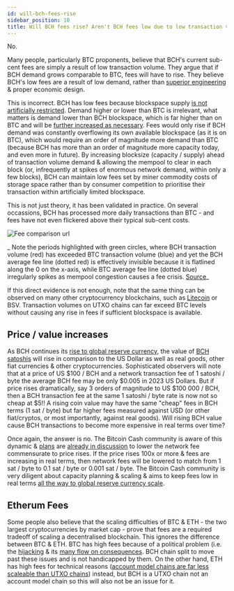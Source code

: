 ```yaml
---
id: will-bch-fees-rise
sidebar_position: 10
title: Will BCH fees rise? Aren't BCH fees low due to low transaction volume? Won't rising volume / price increase fees?
---
```



No.

Many people, particularly BTC proponents, believe that BCH's current sub-cent fees are simply a result of low transaction volume. They argue that if BCH demand grows comparable to BTC, fees will have to rise. They believe BCH's low fees are a result of low demand, rather than [superior engineering](/faqs/Global-Reserve-Currency/can-BCH-technically-scale-to-global-reserve-currency) & proper economic design.

This is incorrect. BCH has low fees because blockspace supply [is not artificially restricted](/faqs/BCH/what-is-the-maximum-bch-blocksize). Demand higher or lower than BTC is irrelevant, what matters is demand lower than BCH blockspace, which is far higher than on BTC and will be [further increased as necessary]((/faqs/BCH/what-is-the-maximum-bch-blocksize)). Fees would only rise if BCH demand was constantly overflowing its own available blockspace (as it is on BTC), which would require an order of magnitude more demand than BTC (because BCH has more than an order of magnitude more capacity today, and even more in future). By increasing blocksize (capacity / supply) ahead of transaction volume demand & allowing the mempool to clear in each block (or, infrequently at spikes of enormous network demand, within only a few blocks), BCH can maintain low fees set by miner commodity costs of storage space rather than by consumer competition to prioritise their transaction within artificially limited blockspace.

This is not just theory, it has been validated in practice. On several occassions, BCH has processed more daily transactions than BTC - and fees have not even flickered above their typical sub-cent costs.

<img src={feeComparisonUrl} alt="Fee comparison url" />

_ Note the periods highlighted with green circles, where BCH transaction volume (red) has exceeded BTC transaction volume (blue) and yet the BCH average fee line (dotted red) is effectively invisible because it is flatlined along the 0 on the x-axis, while BTC average fee line (dotted blue) irregularly spikes as mempool congestion causes a fee crisis. [Source](https://bitinfocharts.com/comparison/transactions-transactionfees-btc-bch.html#alltime)_

If this direct evidence is not enough, note that the same thing can be observed on many other cryptocurrency blockchains, such as [Litecoin](/faqs/Cryptocurrency/what-about-litecoin-ltc) or BSV. Transaction volumes on UTXO chains can far exceed BTC levels without causing any rise in fees if sufficient blockspace is available.

## Price / value increases

As BCH continues its [rise to global reserve currency](/faqs/Global-Reserve-Currency/what-do-you-mean-global-reserve-currency), the value of [BCH satoshis](/faqs/Onboarding/how-can-i-afford-a-bch) will rise in comparison to the US Dollar as well as real goods, other fiat currencies & other cryptocurrencies. Sophisticated observers will note that at a price of US $100 / BCH and a network transaction fee of 1 satoshi / byte the average BCH fee may be only $0.005 in 2023 US Dollars. But if price rises dramatically, say 3 orders of magnitude to US $100 000 / BCH, then a BCH transaction fee at the same 1 satoshi / byte rate is now not so cheap at $5!! A rising coin value may have the same "cheap" fees in BCH terms (1 sat / byte) but far higher fees measured against USD (or other fiat/cryptos, or most importantly, against real goods). Will rising BCH value cause BCH transactions to become more expensive in real terms over time?

Once again, the answer is no. The Bitcoin Cash community is aware of this dynamic & [plans](https://gitlab.com/freetrader/chips/-/blob/master/CHIP-2021-05_Minimum_Fee_Rate_Voting_Via_Versionbits.md) are [already in discussion](https://bitcoincashresearch.org/t/chip-2021-05-minimum-fee-rate-voting-via-versionbits/465) to lower the network fee commensurate to price rises. If the price rises 100x or more & fees are increasing in real terms, then network fees will be lowered to match from 1 sat / byte to 0.1 sat / byte or 0.001 sat / byte. The Bitcoin Cash community is very diligent about capacity planning & scaling & aims to keep fees low in real terms [all the way to global reserve currency scale](/faqs/Global-Reserve-Currency/can-BCH-technically-scale-to-global-reserve-currency).

## Etherum Fees

Some people also believe that the scaling difficulties of BTC & ETH - the two largest cryptocurrencies by market cap - prove that fees are a required tradeoff of scaling a decentralised blockchain. This ignores the difference between BTC & ETH. BTC has high fees because of a political problem (i.e. the [hijacking](/faqs/Media/what-about-roger-vers-book-hijacking-bitcoin) & its [many flow on consequences](/faqs/BCH-vs-BTC/whats-wrong-with-bitcoin-btc). BCH chain split to move past these issues and is not handicapped by them. On the other hand, ETH has high fees for technical reasons ([account model chains are far less scaleable than UTXO chains](/faqs/Cryptocurrency/what-is-the-difference-between-utxo-and-account-model-chains)) instead, but BCH is a UTXO chain not an account model chain so this will also not be an issue for it.

